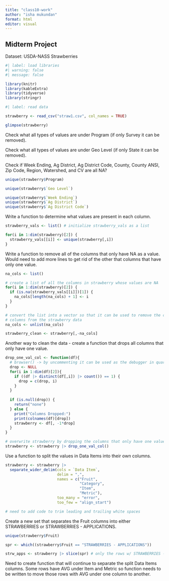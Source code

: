 ```yaml
---
title: "class10-work"
author: "isha mukundan"
format: html
editor: visual
---
```


## Midterm Project

Dataset: USDA-NASS Strawberries

```r
#| label: load libraries
#| warning: false
#| message: false

library(knitr)  
library(kableExtra)
library(tidyverse)
library(stringr)
```

```r
#| label: read data

strawberry <- read_csv("straw1.csv", col_names = TRUE)

glimpse(strawberry)
```

Check what all types of values are under Program (if only Survey it can be removed).

Check what all types of values are under Geo Level (if only State it can be removed).

Check if Week Ending, Ag District, Ag District Code, County, County ANSI, Zip Code, Region, Watershed, and CV are all NA?

```r
unique(strawberry$Program)

unique(strawberry$`Geo Level`)

unique(strawberry$`Week Ending`)
unique(strawberry$`Ag District`)
unique(strawberry$`Ag District Code`)
```

Write a function to determine what values are present in each column.

```r
strawberry_vals <- list() # initialize strawberry_vals as a list

for(i in 1:dim(strawberry)[2]) {
  strawberry_vals[[i]] <- unique(strawberry[,i])
}
```

Write a function to remove all of the columns that only have NA as a value. Would need to add more lines to get rid of the other that columns that have only one value.

```r
na_cols <- list()

# create a list of all the columns in strawberry whose values are NA
for(i in 1:dim(strawberry)[2]) {
  if (is.na(strawberry_vals[[i]])[1]) {
    na_cols[length(na_cols) + 1] <- i
  }
}

# convert the list into a vector so that it can be used to remove the corresponding
# columns from the strawberry data
na_cols <- unlist(na_cols)

strawberry_clean <- strawberry[,-na_cols]
```

Another way to clean the data - create a function that drops all columns that only have one value.

```r
drop_one_val_col <- function(df){
  # browser() -> by uncommenting it can be used as the debugger in quarto
  drop <- NULL
  for(i in 1:dim(df)[2]){
    if ((df |> distinct(df[,i]) |> count()) == 1) {  
      drop = c(drop, i)
    }
  }
  
  if (is.null(drop)) {
    return("none")
  } else {
    print("Columns Dropped:")
    print(colnames(df)[drop])
    strawberry <- df[, -1*drop]
  }
}

# overwrite strawberry by dropping the columns that only have one value
strawberry <- strawberry |> drop_one_val_col()
```

Use a function to split the values in Data Items into their own columns.

```r
strawberry <- strawberry |>
  separate_wider_delim(cols = `Data Item`,
                       delim = ",",
                       names = c("Fruit",
                                 "Category",
                                 "Item",
                                 "Metric"),
                       too_many = "error",
                       too_few = "align_start")

# need to add code to trim leading and trailing white spaces

```

Create a new set that separates the Fruit columns into either STRAWBERRIES or STRAWBERRIES - APPLICATIONS.

```r
unique(strawberry$Fruit)

spr <- which((strawberry$Fruit == "STRAWBERRIES - APPLICATIONS"))

strw_apps <- strawberry |> slice(spr) # only the rows w/ STRAWBERRIES - APPLICATIONS
```

Need to create function that will continue to separate the split Data Items columns. Some rows have AVG under Item and Metric so function needs to be written to move those rows with AVG under one column to another.
